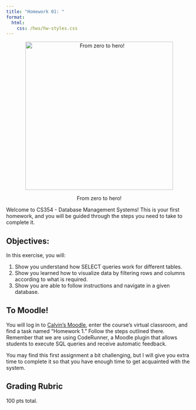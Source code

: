 ```yaml
---
title: "Homework 01: "
format: 
  html:
    css: /hws/hw-styles.css
---
```


<center>

<figure>

<img src="/images/hws/hw01/noidea.gif" alt="From zero to hero!" width="400"/>

<figcaption>From zero to hero!</figcaption>

</figure>

</center>

Welcome to CS354 - Database Management Systems! This is your first homework, and you will be guided through the steps you need to take to complete it.

## Objectives:

In this exercise, you will:

1.  Show you understand how SELECT queries work for different tables.
2.  Show you learned how to visualize data by filtering rows and columns according to what is required.
3.  Show you are able to follow instructions and navigate in a given database.

## To Moodle!

You will log in to [Calvin's Moodle](https://moodle.calvin.edu/){target="_blank"}, enter the course's virtual classroom, and find a task named "Homework 1." Follow the steps outlined there. Remember that we are using CodeRunner, a Moodle plugin that allows students to execute SQL queries and receive automatic feedback.

You may find this first assignment a bit challenging, but I will give you extra time to complete it so that you have enough time to get acquainted with the system.


## Grading Rubric

100 pts total.